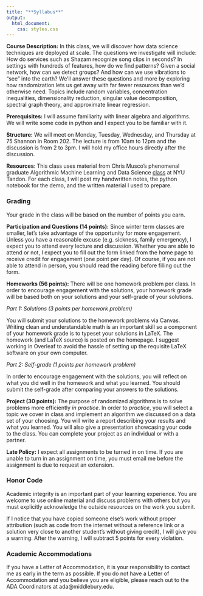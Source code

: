 ```yaml
---
title: "**Syllabus**"
output:
  html_document:
    css: styles.css
---
```


**Course Description:** In this class, we will discover how data science techniques are deployed at scale. The questions we investigate will include: How do services such as Shazam recognize song clips in seconds? In settings with hundreds of features, how do we find patterns? Given a social network, how can we detect groups? And how can we use vibrations to "see" into the earth? We'll answer these questions and more by exploring how randomization lets us get away with far fewer resources than we'd otherwise need. Topics include random variables, concentration inequalities, dimensionality reduction, singular value decomposition, spectral graph theory, and approximate linear regression.

**Prerequisites:** I will assume familiarity with linear algebra and algorithms. We will write some code in python and I expect you to be familiar with it.

**Structure:** We will meet on Monday, Tuesday, Wednesday, and Thursday at 75 Shannon in Room 202. The lecture is from 10am to 12pm and the discussion is from 2 to 3pm. I will hold my office hours directly after the discussion.

**Resources**: This class uses material from Chris Musco's phenomenal graduate Algorithmic Machine Learning and Data Science [class](https://www.chrismusco.com/amlds2023/) at NYU Tandon. For each class, I will post my handwritten notes, the python notebook for the demo, and the written material I used to prepare. 

### **Grading**

Your grade in the class will be based on the number of points you earn.

**Participation and Questions (14 points):**
Since winter term classes are smaller, let's take advantage of the opportunity for more engagement. Unless you have a reasonable excuse (e.g. sickness, family emergency), I expect you to attend every lecture and discussion. Whether you are able to attend or not, I expect you to fill out the form linked from the home page to receive credit for engagement (one point per day). Of course, if you are not able to attend in person, you should read the reading before filling out the form.

**Homeworks (56 points):**
There will be one homework problem per class. In order to encourage engagement with the solutions, your homework grade will be based both on your solutions and your self-grade of your solutions.

*Part 1: Solutions (3 points per homework problem)* 

You will submit your solutions to the homework problems via Canvas. Writing clean and understandable math is an important skill so a component of your homework grade is to typeset your solutions in LaTeX. The homework (and LaTeX source) is posted on the homepage. I suggest working in Overleaf to avoid the hassle of setting up the requisite LaTeX software on your own computer.

*Part 2: Self-grade (1 points per homework problem)*

In order to encourage engagement with the solutions, you will reflect on what you did well in the homework and what you learned. You should submit the self-grade after comparing your answers to the solutions.

**Project (30 points):**
The purpose of randomized algorithms is to solve problems more efficiently *in practice*.
In order to *practice*, you will select a topic we cover in class and implement an algorithm we discussed on a data set of your choosing. You will write a report describing your results and what you learned. You will also give a presentation showcasing your code to the class. You can complete your project as an individual or with a partner.

**Late Policy:**
I expect all assignments to be turned in on time.
If you are unable to turn in an assignment on time, you must email me before the assignment is due to request an extension.

### **Honor Code**
Academic integrity is an important part of your learning experience. You are welcome to use online material and discuss problems with others but you must explicitly acknowledge the outside resources on the work you submit.

If I notice that you have copied someone else's work without proper attribution (such as code from the internet without a reference link or a solution very close to another student's without giving credit), I will give you a warning. After the warning, I will subtract 5 points for every violation.

### **Academic Accommodations**
If you have a Letter of Accommodation, it is your responsibility to contact me as early in the term as possible. If you do not have a Letter of Accommodation and you believe you are eligible, please reach out to the ADA Coordinators at ada@middlebury.edu.